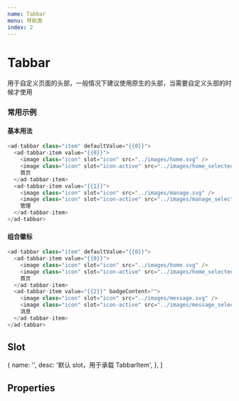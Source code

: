 ```yaml
---
name: Tabbar
menu: 导航类
index: 2
---
```



# Tabbar

用于自定义页面的头部，一般情况下建议使用原生的头部，当需要自定义头部的时候才使用

<Alert
  title="组件间关系"
  text="TabbarItem 组件的祖先组件，需要搭配 TabbarItem 使用"
/>

### 常用示例

#### 基本用法

```javascript
<ad-tabbar class="item" defaultValue="{{0}}">
  <ad-tabbar-item value="{{0}}">
    <image class="icon" slot="icon" src="../images/home.svg" />
    <image class="icon" slot="icon-active" src="../images/home_selected.svg" />
    首页
  </ad-tabbar-item>
  <ad-tabbar-item value="{{1}}">
    <image class="icon" slot="icon" src="../images/manage.svg" />
    <image class="icon" slot="icon-active" src="../images/manage_selected.svg" />
    管理
  </ad-tabbar-item>
</ad-tabbar>
```

#### 组合徽标

```javascript
<ad-tabbar class="item" defaultValue="{{0}}">
  <ad-tabbar-item value="{{0}}">
    <image class="icon" slot="icon" src="../images/home.svg" />
    <image class="icon" slot="icon-active" src="../images/home_selected.svg" />
    首页
  </ad-tabbar-item>
  <ad-tabbar-item value="{{2}}" badgeContent="">
    <image class="icon" slot="icon" src="../images/message.svg" />
    <image class="icon" slot="icon-active" src="../images/message_selected.svg"/>
    消息
  </ad-tabbar-item>
</ad-tabbar>
```

## Slot

  {
    name: '',
    desc: '默认 slot，用于承载 TabbarItem',
  },
]

<Table
  columnsResizable
  dataSource={slots}
  columns={[
    {
      dataIndex: 'name',
      title: 'name',
    },
    {
      dataIndex: 'desc',
      title: '描述',
    },
  ]}
/>

<!-- ## Events

  {
    name: 'onChange',
    desc: '选中选项时触发',
    value: '{value: any}',
  },
]

<Table
  columnsResizable
  dataSource={events}
  columns={[
    {
      dataIndex: 'name',
      title: 'name',
    },
    {
      dataIndex: 'desc',
      title: '描述',
    },
    {
      dataIndex: 'value',
      title: '返回值',
    },
  ]}
/> -->

## Properties
